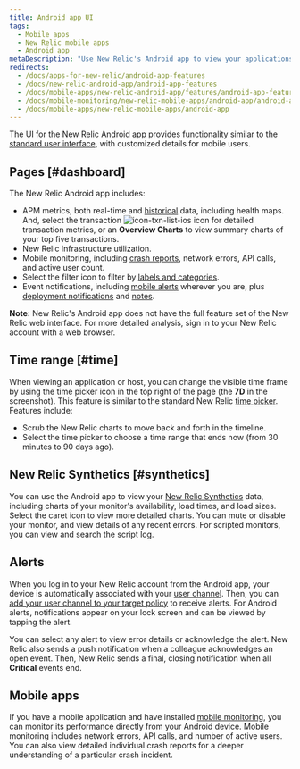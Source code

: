 ```yaml
---
title: Android app UI
tags:
  - Mobile apps
  - New Relic mobile apps
  - Android app
metaDescription: "Use New Relic's Android app to view your applications, hosts, and key transactions, plus any of their alerts."
redirects:
  - /docs/apps-for-new-relic/android-app-features
  - /docs/new-relic-android-app/android-app-features
  - /docs/mobile-apps/new-relic-android-app/features/android-app-features
  - /docs/mobile-monitoring/new-relic-mobile-apps/android-app/android-app-ui
  - /docs/mobile-apps/new-relic-mobile-apps/android-app
---
```


The UI for the New Relic Android app provides functionality similar to the [standard user interface](/docs/site/standard-dashboard-features), with customized details for mobile users.

## Pages [#dashboard]

The New Relic Android app includes:

- APM metrics, both real-time and [historical](#time) data, including health maps. And, select the transaction <ImageSizing width="33px" height="20px">![icon-txn-list-ios](src/images/icon-txn-list-ios.png 'icon-txn-list-ios')</ImageSizing> icon for detailed transaction metrics, or an **Overview Charts** to view summary charts of your top five transactions.
- New Relic Infrastructure utilization.
- Mobile monitoring, including [crash reports](/docs/mobile-monitoring/mobile-monitoring-ui/mobile-app-dashboards/mobile-apps-crash-dashboard), network errors, API calls, and active user count.
- Select the filter <Icon name="fe-filter"/>
  icon to filter by [labels and categories](/docs/data-analysis/user-interface-functions/labels-categories-organize-your-apps-servers).
- Event notifications, including [mobile alerts](/docs/mobile-apps/new-relic-ios-app/features/ios-alerting) wherever you are, plus [deployment notifications](/docs/applications-menu/deployments-dashboard) and [notes](/docs/site/public-and-private-notes).

**Note:** New Relic's Android app does not have the full feature set of the New Relic web interface. For more detailed analysis, sign in to your New Relic account with a web browser.

## Time range [#time]

When viewing an application or host, you can change the visible time frame by using the time picker icon in the top right of the page (the **7D** in the screenshot). This feature is similar to the standard New Relic [time picker](/docs/site/timepicker-setting-time-periods-to-view-data). Features include:

- Scrub the New Relic charts to move back and forth in the timeline.
- Select the time picker to choose a time range that ends now (from 30 minutes to 90 days ago).

## New Relic Synthetics [#synthetics]

You can use the Android app to view your [New Relic Synthetics](/docs/synthetics/new-relic-synthetics/getting-started/new-relic-synthetics) data, including charts of your monitor's availability, load times, and load sizes. Select the caret <Icon name="fe-chevron-down"/>
icon to view more detailed charts. You can mute or disable your monitor, and view details of any recent errors. For scripted monitors, you can view and search the script log.

## Alerts

When you log in to your New Relic account from the Android app, your device is automatically associated with your [user channel](/docs/alerts/new-relic-alerts-beta/managing-notification-channels/notification-channels-controlling-where-send-alerts#user). Then, you can [add your user channel to your target policy](/docs/alerts/new-relic-alerts-beta/managing-notification-channels/notification-channels-controlling-where-send-alerts#mobile-push) to receive alerts. For Android alerts, notifications appear on your lock screen and can be viewed by tapping the alert.

You can select any alert to view error details or acknowledge the alert. New Relic also sends a push notification when a colleague acknowledges an open event. Then, New Relic sends a final, closing notification when all **Critical** events end.

## Mobile apps

If you have a mobile application and have installed [mobile monitoring](/docs/mobile-apps/new-relic-mobile), you can monitor its performance directly from your Android device. Mobile monitoring includes network errors, API calls, and number of active users. You can also view detailed individual crash reports for a deeper understanding of a particular crash incident.
